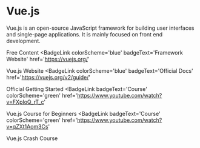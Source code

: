 # Vue.js

Vue.js is an open-source JavaScript framework for building user interfaces and single-page applications. It is mainly focused on front end development.

<ResourceGroupTitle>Free Content</ResourceGroupTitle>
<BadgeLink
  colorScheme='blue'
  badgeText='Framework Website'
  href='https://vuejs.org/'
>
  Vue.js Website
</BadgeLink>
<BadgeLink
  colorScheme='blue'
  badgeText='Official Docs'
  href='https://vuejs.org/v2/guide/'
>
  Official Getting Started
</BadgeLink>
<BadgeLink
  badgeText='Course'
  colorScheme='green'
  href='https://www.youtube.com/watch?v=FXpIoQ_rT_c'
>
  Vue.js Course for Beginners
</BadgeLink>
<BadgeLink
  badgeText='Course'
  colorScheme='green'
  href='https://www.youtube.com/watch?v=qZXt1Aom3Cs'
>
  Vue.js Crash Course
</BadgeLink>
